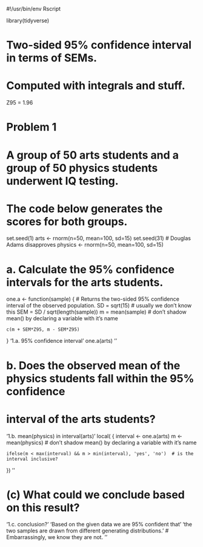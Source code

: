 #!/usr/bin/env Rscript


library(tidyverse)


# Two-sided 95% confidence interval in terms of SEMs.
# Computed with integrals and stuff.
Z95 = 1.96


# Problem 1
# A group of 50 arts students and a group of 50 physics students underwent IQ testing.
# The code below generates the scores for both groups.
set.seed(1)
arts <- rnorm(n=50, mean=100, sd=15)
set.seed(31)  # Douglas Adams disapproves
physics <- rnorm(n=50, mean=100, sd=15)

# a. Calculate the 95% confidence intervals for the arts students.
one.a <- function(sample)
{
    # Returns the two-sided 95% confidence interval of the observed population.
    SD = sqrt(15)  # usually we don't know this
    SEM = SD / sqrt(length(sample))
    m = mean(sample)  # don't shadow mean() by declaring a variable with it's name

    c(m + SEM*Z95, m - SEM*Z95)
}
'1.a. 95% confidence interval'
one.a(arts)
''

# b. Does the observed mean of the physics students fall within the 95% confidence
# interval of the arts students?
'1.b. mean(physics) in interval(arts)'
local(
{
    interval <- one.a(arts)
    m <- mean(physics)  # don't shadow mean() by declaring a variable with it's name 

    ifelse(m < max(interval) && m > min(interval), 'yes', 'no')  # is the interval inclusive?
})
''

# (c) What could we conclude based on this result?
'1.c. conclusion?'
'Based on the given data we are 95% confident that'
'the two samples are drawn from different generating distributions.'
# Embarrassingly, we know they are not.
''
